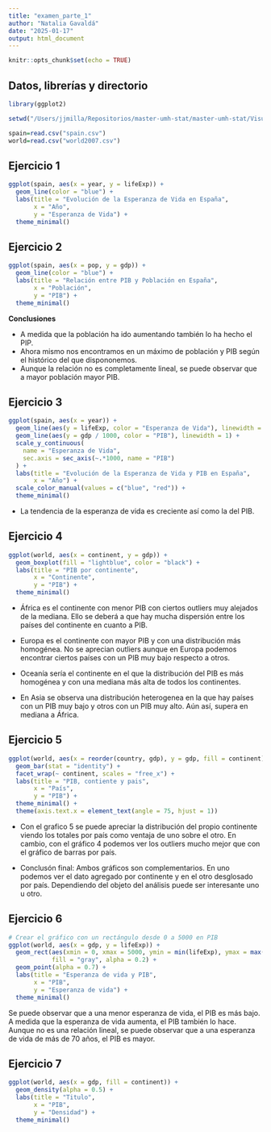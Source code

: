 ```yaml
---
title: "examen_parte_1"
author: "Natalia Gavaldá"
date: "2025-01-17"
output: html_document
---
```


```r
knitr::opts_chunk$set(echo = TRUE)
```

## Datos, librerías y directorio
```r
library(ggplot2)

setwd("/Users/jjmilla/Repositorios/master-umh-stat/master-umh-stat/Visualización datos/datos")

spain=read.csv("spain.csv")
world=read.csv("world2007.csv")
```

## Ejercicio 1

```r
ggplot(spain, aes(x = year, y = lifeExp)) +
  geom_line(color = "blue") +
  labs(title = "Evolución de la Esperanza de Vida en España",
       x = "Año",
       y = "Esperanza de Vida") +
  theme_minimal()

```

## Ejercicio 2

```r
ggplot(spain, aes(x = pop, y = gdp)) +
  geom_line(color = "blue") +
  labs(title = "Relación entre PIB y Población en España",
       x = "Población",
       y = "PIB") +
  theme_minimal()
```


**Conclusiones**

- A medida que la población ha ido aumentando también lo ha hecho el PIP.
- Ahora mismo nos encontramos en un máximo de población y PIB según el histórico del que dispononemos. 
- Aunque la relación no es completamente lineal, se puede observar que a mayor población mayor PIB.


## Ejercicio 3

```r
ggplot(spain, aes(x = year)) +
  geom_line(aes(y = lifeExp, color = "Esperanza de Vida"), linewidth = 1) +
  geom_line(aes(y = gdp / 1000, color = "PIB"), linewidth = 1) +
  scale_y_continuous(
    name = "Esperanza de Vida",
    sec.axis = sec_axis(~.*1000, name = "PIB")
  ) +
  labs(title = "Evolución de la Esperanza de Vida y PIB en España",
       x = "Año") +
  scale_color_manual(values = c("blue", "red")) +
  theme_minimal()
```

- La tendencia de la esperanza de vida es creciente así como la del PIB.

## Ejercicio 4

```r
ggplot(world, aes(x = continent, y = gdp)) +
  geom_boxplot(fill = "lightblue", color = "black") +
  labs(title = "PIB por continente",
       x = "Continente",
       y = "PIB") +
  theme_minimal()

```

- África es el continente con menor PIB con ciertos outliers muy alejados de la mediana. Ello se deberá a que hay mucha dispersión entre los países del continente en cuanto a PIB.

- Europa es el continente con mayor PIB y con una distribución más homogénea. No se aprecian outliers aunque en Europa podemos encontrar ciertos países con un PIB muy bajo respecto a otros.

- Oceanía sería el continente en el que la distribución del PIB es más homogénea y con una mediana más alta de todos los continentes.

- En Asia se observa una distribución heterogenea en la que hay países con un PIB muy bajo y otros con un PIB muy alto. Aún así, supera en mediana a África.

## Ejercicio 5

```r
ggplot(world, aes(x = reorder(country, gdp), y = gdp, fill = continent)) +
  geom_bar(stat = "identity") +
  facet_wrap(~ continent, scales = "free_x") +
  labs(title = "PIB, contiente y pais",
       x = "País",
       y = "PIB") +
  theme_minimal() +
  theme(axis.text.x = element_text(angle = 75, hjust = 1))

```

- Con el grafico 5 se puede apreciar la distribución del propio continente viendo los totales por país como ventaja de uno sobre el otro. En cambio, con el gráfico 4 podemos ver los outliers mucho mejor que con el gráfico de barras por país.

- Conclusón final: Ambos gráficos son complementarios. En uno podemos ver el dato agregado por continente y en el otro desglosado por país. Dependiendo del objeto del análisis puede ser interesante uno u otro.


## Ejercicio 6

```r


# Crear el gráfico con un rectángulo desde 0 a 5000 en PIB
ggplot(world, aes(x = gdp, y = lifeExp)) +
  geom_rect(aes(xmin = 0, xmax = 5000, ymin = min(lifeExp), ymax = max(lifeExp)), 
            fill = "gray", alpha = 0.2) +
  geom_point(alpha = 0.7) +
  labs(title = "Esperanza de vida y PIB",
       x = "PIB",
       y = "Esperanza de vida") +
  theme_minimal()

```

Se puede observar que a una menor esperanza de vida, el PIB es más bajo. A medida que la esperanza de vida aumenta, el PIB también lo hace. Aunque no es una relación lineal, se puede observar que a una esperanza de vida de más de 70 años, el PIB es mayor.

## Ejercicio 7

```r

ggplot(world, aes(x = gdp, fill = continent)) +
  geom_density(alpha = 0.5) +
  labs(title = "Titulo",
       x = "PIB",
       y = "Densidad") +
  theme_minimal()

```









